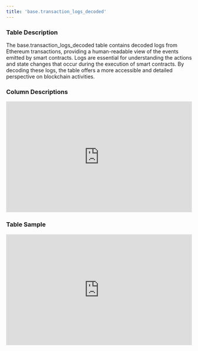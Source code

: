 ```yaml
---
title: 'base.transaction_logs_decoded'
---
```


### Table Description
The base.transaction_logs_decoded table contains decoded logs from Ethereum transactions, providing a human-readable view of the events emitted by smart contracts. Logs are essential for understanding the actions and state changes that occur during the execution of smart contracts. By decoding these logs, the table offers a more accessible and detailed perspective on blockchain activities.
### Column Descriptions

<div>
    <iframe
        src="http://127.0.0.1:3000/columns/base.transaction_logs_decoded"
        width="100%"
        height="300px"
        frameBorder="0"
        scrolling="no"
    ></iframe>
</div>

### Table Sample

<div>
    <iframe
        src="http://127.0.0.1:3000/data/base.transaction_logs_decoded"
        width="100%"
        height="300px"
        frameBorder="0"
        scrolling="no"
    ></iframe>
</div>

